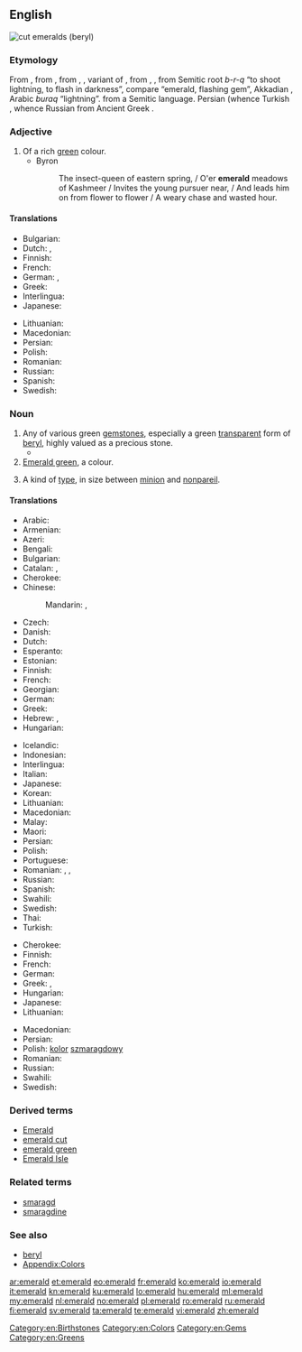 {{also|Emerald}}
==English==
[[Image:Beryl_emeralds_cut_XH.jpg|thumb|right|cut emeralds (beryl)]]
{{wikipedia}}

===Etymology===
From {{etyl|enm|en}} {{term|emeraude|lang=enm}}, from {{etyl|fro|en}} {{term|esmeraude|lang=fro}}, from {{etyl|VL.|en}} {{term/t|la|*esmaralda}}, {{term/t|la|*esmaraldus}}, variant of {{etyl|la|en}} {{term|smaragdus|lang=la}}, from {{etyl|grc|en}} {{term|σμάραγδος|lang=grc}}, {{term|μάραγδος|lang=grc|tr=maragdos}}, from Semitic root ''b-r-q'' “to shoot lightning, to flash in darkness”, compare {{etyl|he|-}} {{term|בָּרֶקֶת|tr=bareket|lang=he}} “emerald, flashing gem”, Akkadian {{term|tr=barruktu|lang=akk}}, Arabic ''buraq'' “lightning”. {{rfscript|und|sc=Arab}} {{etyl|sa|-}} {{term|मरकत|tr=marakata|lang=sa}} from a Semitic language. Persian {{term|زمرد|lang=fa|tr=zomorrod}} (whence Turkish {{term|zümrüt|lang=tr}}, whence Russian {{term|изумруд|lang=ru|tr=izumrud}} from Ancient Greek {{term|σμάραγδος|lang=grc|tr=smaragdos}}.

===Adjective===
{{en-adj}}

# Of a rich [[green]] colour.
#* Byron
#*: The insect-queen of eastern spring, / O'er '''emerald''' meadows of Kashmeer / Invites the young pursuer near, / And leads him on from flower to flower / A weary chase and wasted hour.

====Translations====
{{trans-top|rich green colour}}
* Bulgarian: {{t|bg|изумруден|sc=Cyrl}}
* Dutch: {{t+|nl|smaragdgroen}}, {{t+|nl|smaragdgroene}}
* Finnish: {{t|fi|smaragdinvihreä}}
* French: {{t+|fr|émeraude}}
* German: {{t+|de|smaragdgrün}}, {{t|de|smaragdfarben}}
* Greek: {{t|el|σμαράγδένιος|tr=smaragdénios}}
* Interlingua: {{t|ia|esmeraldin}}
* Japanese: {{t|ja|エメラルド|tr=emerarudo|sc=Jpan}}
{{trans-mid}}
* Lithuanian: {{t|lt|smarãgdinis}}
* Macedonian: {{t|mk|смарагден|m|tr=smáragden}}
* Persian: {{t+|fa|زمردی|tr=zomorrodi|sc=fa-Arab}}
* Polish: {{t|pl|szmaragdowy|m}}
* Romanian: {{t|ro|smaraldiu}}
* Russian: {{t+|ru|изумрудный|tr=izumrúdnyj}}
* Spanish: {{t+|es|esmeralda}}
* Swedish: {{t+|sv|smaragdgrön}}
{{trans-bottom}}

===Noun===
{{en-noun}}

# Any of various green [[gemstone]]s, especially a green [[transparent]] form of [[beryl]], highly valued as a precious stone.
#* {{quote-magazine|date=2012-03
|author=Lee A. Groat
|title=Gemstones
|volume=100|issue=2|page=128
|magazine={{w|American Scientist}}
|url=http://www.americanscientist.org/issues/feature/2012/2/gemstones
|passage=Although there are dozens of different types of gems, among the best known and most important are diamond, ruby and sapphire, '''emerald''' and other gem forms of the mineral beryl, chrysoberyl, tanzanite, tsavorite, topaz and jade.}}
# [[emerald green|Emerald green]], a colour.
# {{context|dated|UK|printing|lang=en}} A kind of [[type]], in size between [[minion]] and [[nonpareil]].

====Translations====
{{trans-top|gemstone}}
* Arabic: {{t+|ar|زمرّد|tr=zumúrrud|m}}
* Armenian: {{t|hy|զմրուխտ|tr=zmruxt}}
* Azeri: {{t+|az|zümrüd}}
* Bengali: {{t|bn|পান্না|tr=panna|sc=Beng}}
* Bulgarian: {{t|bg|изумруд|m|sc=Cyrl}}
* Catalan: {{t|ca|maragda|f}}, {{t|ca|esmaragda|f}}
* Cherokee: {{t|chr|ᎡᎻᎳ|tr=emila|sc=Cher}}
* Chinese:
*: Mandarin: {{t|cmn|綠寶石|sc=Hani}}, {{t+|cmn|绿宝石|tr=lǜ bǎoshí|sc=Hani}}
* Czech: {{t|cs|smaragd|m}}
* Danish: {{t|da|smaragd}}
* Dutch: {{t+|nl|smaragd|m}}
* Esperanto: {{t+|eo|smeraldo}}
* Estonian: {{t|et|smaragd}}
* Finnish: {{t+|fi|smaragdi}}
* French: {{t+|fr|émeraude|f}}
* Georgian: {{t|ka|ზურმუხტი|tr=zurmuxti|sc=Geor}}
* German: {{t+|de|Smaragd|m}}
* Greek: {{t+|el|σμαράγδι|n|tr=smarágdi}}
* Hebrew: {{t+|he|אזמרגד|tr=izmargad}}, {{t|he|ברקת|tr=bareket}}
* Hungarian: {{t+|hu|smaragd}}
{{trans-mid}}
* Icelandic: {{t|is|smaragður|m}}
* Indonesian: {{t+|id|zamrud|}}
* Interlingua: {{t|ia|esmeraldo}}
* Italian: {{t+|it|smeraldo|m}}
* Japanese: {{t|ja|エメラルド|tr=emerarudo}}
* Korean: {{t|ko|에메랄드}}
* Lithuanian: {{t|lt|smarãgdas|m}}
* Macedonian: {{t|mk|смарагд|m|tr=smarágd}}
* Malay: {{t|ms|zamrud}}
* Maori: {{t|mi|emerara}}
* Persian: {{t+|fa|زمرد|tr=zomorrod}}
* Polish: {{t+|pl|szmaragd|m}}
* Portuguese: {{t+|pt|esmeralda|f}}
* Romanian: {{t+|ro|smarald|n}}, {{t|ro|smarand|n}}, {{t|ro|smaragd|n}}
* Russian: {{t+|ru|изумруд|m|tr=izumrúd}}
* Spanish: {{t+|es|esmeralda|f}}
* Swahili: {{t|sw|zumaridi}}
* Swedish: {{t+|sv|smaragd|c}}
* Thai: {{t|th|มรกต|tr=morrágòt}}
* Turkish: {{t+|tr|zümrüt}}
{{trans-bottom}}

{{trans-top|colour}}
* Cherokee: {{t|chr|ᎡᎻᎳ-ᎢᏤᏳᏍᏗ|tr=emila-itseyusdi|sc=Cher}}
* Finnish: {{t|fi|smaragdinvihreä}}
* French: {{t+|fr|émeraude|f}}
* German: {{t|de|Smaragdgrün|n}}
* Greek: {{t|el|σμαραγδένιο|tr=smaragdénio|n}}, {{t|el|βαθυπράσινο|tr=vathyprásino|n}}
* Hungarian: {{t+|hu|smaragdzöld}}
* Japanese: {{t|ja|エメラルド色|tr=emerarudo-iro}}
* Lithuanian: {{t|lt|smarãgdas|m}}
{{trans-mid}}
* Macedonian: {{t|mk|смарагдна|tr=smáragdna}}
* Persian: {{t+|fa|زمرد|tr=zomorrod|sc=fa-Arab}}
* Polish: [[kolor]] [[szmaragdowy]] {{g|m}}
* Romanian: {{t|ro|smaraldiu|m}}
* Russian: {{t+|ru|изумрудный|m|tr=izumrúdnyj}}
* Swahili: {{t|sw|rangi ya zumaridi}}
* Swedish: {{t+|sv|smaragdgrön}}
{{trans-bottom}}

===Derived terms===
* [[Emerald]]
* [[emerald cut]]
* [[emerald green]]
* [[Emerald Isle]]

===Related terms===
* [[smaragd]]
* [[smaragdine]]

===See also===
* [[beryl]]
* [[Appendix:Colors]]

[[Category:en:Birthstones]]
[[Category:en:Colors]]
[[Category:en:Gems]]
[[Category:en:Greens]]

[[ar:emerald]]
[[et:emerald]]
[[eo:emerald]]
[[fr:emerald]]
[[ko:emerald]]
[[io:emerald]]
[[it:emerald]]
[[kn:emerald]]
[[ku:emerald]]
[[lo:emerald]]
[[hu:emerald]]
[[ml:emerald]]
[[my:emerald]]
[[nl:emerald]]
[[no:emerald]]
[[pl:emerald]]
[[ro:emerald]]
[[ru:emerald]]
[[fi:emerald]]
[[sv:emerald]]
[[ta:emerald]]
[[te:emerald]]
[[vi:emerald]]
[[zh:emerald]]